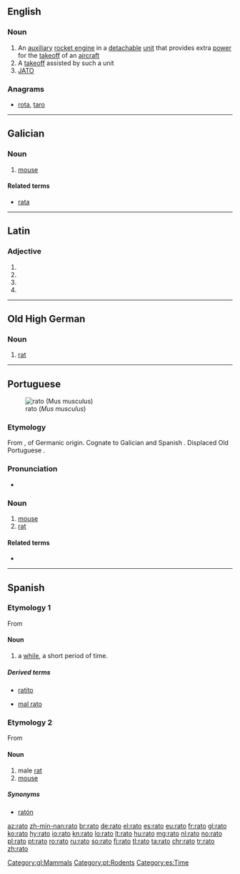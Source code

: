 {{also|RATO}}
==English==

===Noun===
{{wikipedia|RATO}}
{{en-noun}}

# An [[auxiliary]] [[rocket engine]] in a [[detachable]] [[unit]] that provides extra [[power]] for the [[takeoff]] of an [[aircraft]]
# A [[takeoff]] assisted by such a unit
# [[JATO]]

===Anagrams===
* [[rota#English|rota]], [[taro#English|taro]]

----

==Galician==

===Noun===
{{gl-noun|m}}

# [[mouse]]

====Related terms====
* [[rata#Galician|rata]]

[[Category:gl:Mammals]]

----

==Latin==

===Adjective===
{{la-adj-form|ratō}}

# {{inflection of|ratus||dat|m|s|lang=la}}
# {{inflection of|ratus||dat|n|s|lang=la}}
# {{inflection of|ratus||abl|m|s|lang=la}}
# {{inflection of|ratus||abl|n|s|lang=la}}

----

==Old High German==

===Noun===
{{goh-noun}}

# [[rat]]

----

==Portuguese==
[[Image:House mouse.jpg|thumb|rato (''Mus musculus'')]]

===Etymology===
From {{etyl|VL.|es}} {{term|rattus||rat|lang=la}}, of Germanic origin. Cognate to Galician {{term|rato|lang=gl}} and Spanish {{term|ratón|lang=es}}. Displaced Old Portuguese {{term|mur|lang=roa-opt}}.

===Pronunciation===
* {{a|PT}} {{IPA|/ˈʁa.tu/|lang=pt}}

===Noun===
{{pt-noun|m}}

# [[mouse]]
# [[rat]]

====Related terms====
* {{l|pt|ratazana}}

[[Category:pt:Rodents]]

----

==Spanish==

===Etymology 1===
From {{etyl|la|es}} {{term|lang=la|raptus}}

====Noun====
{{es-noun|m}}

# a [[while]], a short period of time.

=====Derived terms=====
* {{sense|diminutive}} [[ratito]]
* [[mal rato]]

===Etymology 2===
From {{m|es|rata}}

====Noun====
{{es-noun|m|f=rata}}

# male [[rat]]
# [[mouse]]

=====Synonyms=====
* {{sense|mouse}} [[ratón]]

[[Category:es:Time]]

[[az:rato]]
[[zh-min-nan:rato]]
[[br:rato]]
[[de:rato]]
[[el:rato]]
[[es:rato]]
[[eu:rato]]
[[fr:rato]]
[[gl:rato]]
[[ko:rato]]
[[hy:rato]]
[[io:rato]]
[[kn:rato]]
[[lo:rato]]
[[lt:rato]]
[[hu:rato]]
[[mg:rato]]
[[nl:rato]]
[[no:rato]]
[[pl:rato]]
[[pt:rato]]
[[ro:rato]]
[[ru:rato]]
[[so:rato]]
[[fi:rato]]
[[tl:rato]]
[[ta:rato]]
[[chr:rato]]
[[tr:rato]]
[[zh:rato]]